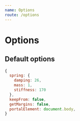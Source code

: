 ```yaml
---
name: Options
route: /options
---
```


# Options

## Default options
```js
{
  spring: {
    damping: 26,
    mass: 1,
    stiffness: 170
  },
  keepFrom: false,
  getMargins: false,
  portalElement: document.body,
}
```
